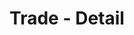 ---
title: 'Trade - Detail'
openapi: '/en/api-reference/openapi-en.json GET /trades/{signature}'
---